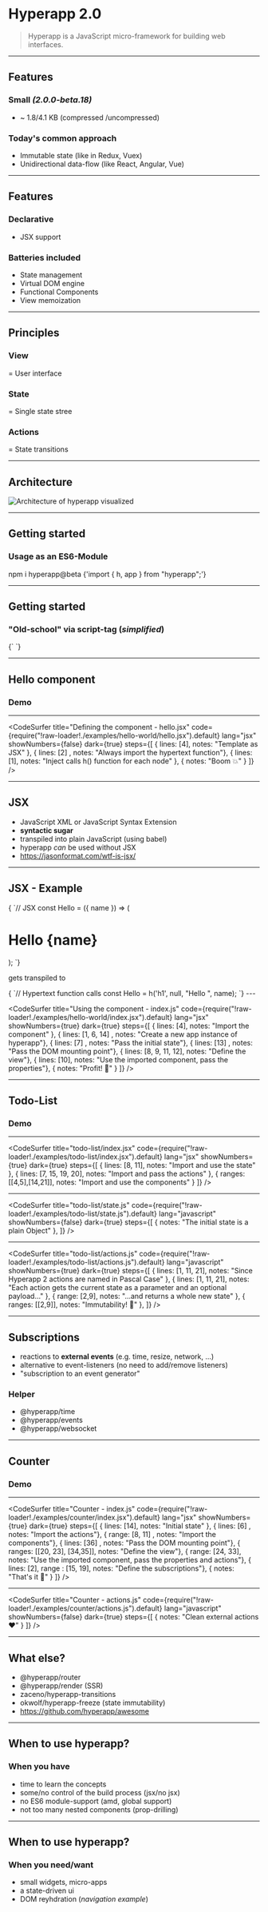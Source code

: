 

# Hyperapp 2.0

<blockquote cite="https://github.com/jorgebucaran/hyperapp">Hyperapp is a JavaScript micro-framework for building web interfaces.</blockquote>

---

## Features
### Small _(2.0.0-beta.18)_
* ~ 1.8/4.1 KB (compressed /uncompressed)

### Today's common approach
* Immutable state (like in Redux, Vuex)
* Unidirectional data-flow (like React, Angular, Vue)

---

## Features
### Declarative
* JSX support

### Batteries included
* State management
* Virtual DOM engine
* Functional Components
* View memoization

---

## Principles

### View
= User interface
### State
= Single state stree
### Actions
= State transitions

---

## Architecture

<img src="./images/architecture.svg" alt="Architecture of hyperapp visualized" />

---

## Getting started

### Usage as an ES6-Module

<SyntaxHighlighter language="bash" style={monokai}>
npm i hyperapp@beta
</SyntaxHighlighter>

<SyntaxHighlighter language="javascript" style={monokai}>
{'import { h, app } from "hyperapp";'}
</SyntaxHighlighter>

---

## Getting started

### "Old-school" via script-tag (_simplified_)

<SyntaxHighlighter language="html" style={monokai}>
{`<script src="https://unpkg.com/.../hyperapp.js"></script>
<script>const {h, app} = window.Hyperapp;</script>
`}
</SyntaxHighlighter>

---

## Hello component

### Demo

---

<CodeSurfer
  title="Defining the component - hello.jsx"
  code={require("!raw-loader!./examples/hello-world/hello.jsx").default}
  lang="jsx"
  showNumbers={false}
  dark={true}
  steps={[
    { lines: [4], notes: "Template as JSX" },
    { lines: [2] , notes: "Always import the hypertext function"},
    { lines: [1], notes: "Inject calls h() function for each node" },
    { notes: "Boom 💥" }
  ]}
/>

---

## JSX

* JavaScript XML or JavaScript Syntax Extension
* __syntactic sugar__
* transpiled into plain JavaScript (using babel)
* hyperapp _can_ be used without JSX
* https://jasonformat.com/wtf-is-jsx/

---

## JSX - Example

<SyntaxHighlighter language="javascript" style={monokai}>
  {
  `// JSX
  const Hello = ({ name }) => (<h1>Hello {name}</h1>);
  `}
</SyntaxHighlighter>

gets transpiled to

<SyntaxHighlighter language="javascript" style={monokai}>
    {
  `// Hypertext function calls
  const Hello = h('h1', null, "Hello ", name);
  `}
</SyntaxHighlighter>
---

<CodeSurfer
  title="Using the component - index.js"
  code={require("!raw-loader!./examples/hello-world/index.jsx").default}
  lang="jsx"
  showNumbers={true}
  dark={true}
  steps={[
    { lines: [4], notes: "Import the component" },
    { lines: [1, 6, 14] , notes: "Create a new app instance of hyperapp"},
    { lines: [7] , notes: "Pass the initial state"},
    { lines: [13] , notes: "Pass the DOM mounting point"},
    { lines: [8, 9, 11, 12], notes: "Define the view"},
    { lines: [10], notes: "Use the imported component, pass the properties"},
    { notes: "Profit! 🍾" }
  ]}
/>

---

## Todo-List

### Demo

---

<CodeSurfer
  title="todo-list/index.jsx"
  code={require("!raw-loader!./examples/todo-list/index.jsx").default}
  lang="jsx"
  showNumbers={true}
  dark={true}
  steps={[
    { lines: [8, 11], notes: "Import and use the state" },
    { lines: [7, 15, 19, 20], notes: "Import and pass the actions" },
    { ranges: [[4,5],[14,21]], notes: "Import and use the components" }
  ]}
/>

---

<CodeSurfer
  title="todo-list/state.js"
  code={require("!raw-loader!./examples/todo-list/state.js").default}
  lang="javascript"
  showNumbers={false}
  dark={true}
  steps={[
    { notes: "The initial state is a plain Object" },
  ]}
/>

---

<CodeSurfer
  title="todo-list/actions.js"
  code={require("!raw-loader!./examples/todo-list/actions.js").default}
  lang="javascript"
  showNumbers={true}
  dark={true}
  steps={[
    { lines: [1, 11, 21], notes: "Since Hyperapp 2 actions are named in Pascal Case" },
    { lines: [1, 11, 21], notes: "Each action gets the current state as a parameter and an optional payload..." },
    { range: [2,9], notes: "...and returns a whole new state" },
    { ranges: [[2,9]], notes: "Immutability! 🧙️" },
  ]}
/>

---

## Subscriptions
* reactions to __external events__ (e.g. time, resize, network, ...)
* alternative to event-listeners (no need to add/remove listeners)
* "subscription to an event generator"

### Helper
* @hyperapp/time
* @hyperapp/events
* @hyperapp/websocket

---

## Counter

### Demo

---

<CodeSurfer
  title="Counter - index.js"
  code={require("!raw-loader!./examples/counter/index.jsx").default}
  lang="jsx"
  showNumbers={true}
  dark={true}
  steps={[
    { lines: [14], notes: "Initial state" },
    { lines: [6] , notes: "Import the actions"},
    { range: [8, 11] , notes: "Import the components"},
    { lines: [36] , notes: "Pass the DOM mounting point"},
    { ranges: [[20, 23], [34,35]], notes: "Define the view"},
    { range: [24, 33], notes: "Use the imported component, pass the properties and actions"},
    { lines: [2], range : [15, 19], notes: "Define the subscriptions"},
    { notes: "That's it 🤘" }
  ]}
/>

---

<CodeSurfer
  title="Counter - actions.js"
  code={require("!raw-loader!./examples/counter/actions.js").default}
  lang="javascript"
  showNumbers={false}
  dark={true}
  steps={[
    { notes: "Clean external actions ❤️" }
  ]}
/>

---

## What else?

* @hyperapp/router
* @hyperapp/render (SSR)
* zaceno/hyperapp-transitions
* okwolf/hyperapp-freeze (state immutability)
* https://github.com/hyperapp/awesome

---

## When to use hyperapp?

### When you have
  * time to learn the concepts
  * some/no control of the build process (jsx/no jsx)
  * no ES6 module-support (amd, global support)
  * not too many nested components (prop-drilling)

---

## When to use hyperapp?

### When you need/want
  * small widgets, micro-apps
  * a state-driven ui
  * DOM reyhdration (_navigation example_)

